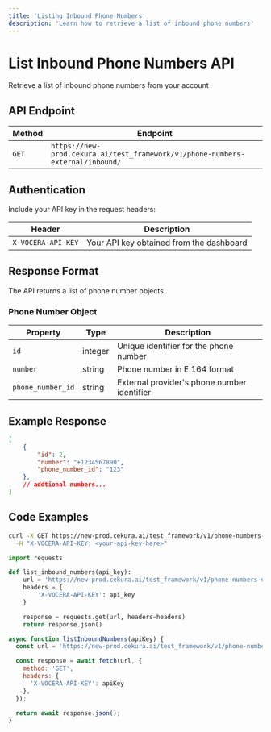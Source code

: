 ---
title: 'Listing Inbound Phone Numbers'
description: 'Learn how to retrieve a list of inbound phone numbers'
---

# List Inbound Phone Numbers API
Retrieve a list of inbound phone numbers from your account

## API Endpoint

| Method | Endpoint |
|--------|----------|
| `GET` | `https://new-prod.cekura.ai/test_framework/v1/phone-numbers-external/inbound/` |

## Authentication

Include your API key in the request headers:

| Header | Description |
|--------|--------|
| `X-VOCERA-API-KEY` | Your API key obtained from the dashboard |

## Response Format

The API returns a list of phone number objects.

### Phone Number Object

| Property | Type | Description |
|----------|------|-------------|
| `id` | integer | Unique identifier for the phone number |
| `number` | string | Phone number in E.164 format |
| `phone_number_id` | string | External provider's phone number identifier |

## Example Response

```json
[
    {
        "id": 2,
        "number": "+1234567890",
        "phone_number_id": "123"
    },
    // addtional numbers...
]
```

## Code Examples

<CodeGroup>

```bash Curl
curl -X GET https://new-prod.cekura.ai/test_framework/v1/phone-numbers-external/inbound/ \
  -H "X-VOCERA-API-KEY: <your-api-key-here>"
```

```python Python
import requests

def list_inbound_numbers(api_key):
    url = 'https://new-prod.cekura.ai/test_framework/v1/phone-numbers-external/inbound/'
    headers = {
        'X-VOCERA-API-KEY': api_key
    }

    response = requests.get(url, headers=headers)
    return response.json()
```

```javascript JavaScript
async function listInboundNumbers(apiKey) {
  const url = 'https://new-prod.cekura.ai/test_framework/v1/phone-numbers-external/inbound/';

  const response = await fetch(url, {
    method: 'GET',
    headers: {
      'X-VOCERA-API-KEY': apiKey
    },
  });

  return await response.json();
}
```
</CodeGroup>
